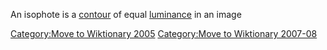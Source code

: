 [[Category:Move to Wiktionary 2005]]
[[Category:Move to Wiktionary 2007-08]]
An isophote is a [[contour]] of equal [[luminance]] in an image